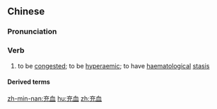 ==Chinese==
{{zh-forms}}

===Pronunciation===
{{zh-pron
|m=chōng血
|c=cung1 hyut3
|mn=chhiong-hiat/kh:chhiong-hoeh/tp:chhiong-huih
|cat=v
}}

===Verb===
{{zh-verb}}

# {{lb|zh|medicine}} to be [[congested]]; to be [[hyperaemic]]; to have [[haematological]] [[stasis]]

====Derived terms====
{{zh-der|減充血劑}}

[[zh-min-nan:充血]]
[[hu:充血]]
[[zh:充血]]